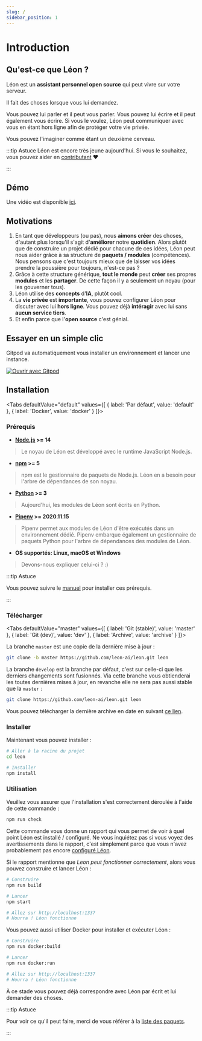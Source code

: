 ```yaml
---
slug: /
sidebar_position: 1
---
```


# Introduction

## Qu'est-ce que Léon ?

Léon est un **assistant personnel open source** qui peut vivre sur votre serveur.

Il fait des choses lorsque vous lui demandez.

Vous pouvez lui parler et il peut vous parler.
Vous pouvez lui écrire et il peut également vous écrire.
Si vous le voulez, Léon peut communiquer avec vous en étant hors ligne afin de protéger votre vie privée.

Vous pouvez l'imaginer comme étant un deuxième cerveau.

:::tip Astuce
Léon est encore très jeune aujourd'hui. Si vous le souhaitez, vous pouvez aider en [contributant](https://github.com/leon-ai/leon/blob/master/.github/CONTRIBUTING.md) ❤️

:::

## Démo

Une vidéo est disponible [ici](https://www.youtube.com/watch?v=kXiOD6J0WIk).

## Motivations

1. En tant que développeurs (ou pas), nous **aimons créer** des choses, d'autant plus lorsqu'il s'agit d'**améliorer** notre **quotidien**. Alors plutôt que de construire un projet dédié pour chacune de ces idées, Léon peut nous aider grâce à sa structure de **paquets / modules** (compétences). Nous pensons que c'est toujours mieux que de laisser vos idées prendre la poussière pour toujours, n'est-ce pas ?
2. Grâce à cette structure générique, **tout le monde** peut **créer** ses propres **modules** et les **partager**. De cette façon il y a seulement un noyau (pour les gouverner tous).
3. Léon utilise des **concepts** d'**IA**, plutôt cool.
4. La **vie privée** est **importante**, vous pouvez configurer Léon pour discuter avec lui **hors ligne**. Vous pouvez déjà **intéragir** avec lui sans **aucun service tiers**.
5. Et enfin parce que l'**open source** c'est génial.

## Essayer en un simple clic

Gitpod va automatiquement vous installer un environnement et lancer une instance.

[![Ouvrir avec Gitpod](https://gitpod.io/button/open-in-gitpod.svg)](https://gitpod.io/#https://github.com/leon-ai/leon)

## Installation


<Tabs
  defaultValue="default"
  values={[
    { label: 'Par défaut', value: 'default' },
    { label: 'Docker', value: 'docker' }
  ]}>
  <TabItem value="default">

### Prérequis

- **[Node.js](https://nodejs.org/) >= 14**
> Le noyau de Léon est développé avec le runtime JavaScript Node.js.
- **[npm](https://npmjs.com/) >= 5**
> npm est le gestionnaire de paquets de Node.js. Léon en a besoin pour l'arbre de dépendances de son noyau.
- **[Python](https://www.python.org/downloads/) >= 3**
> Aujourd'hui, les modules de Léon sont écrits en Python.
- **[Pipenv](https://docs.pipenv.org) >= 2020.11.15**
> Pipenv permet aux modules de Léon d'être exécutés dans un environnement dédié. Pipenv embarque également un gestionnaire de paquets Python pour l'arbre de dépendances des modules de Léon.
- **OS supportés: Linux, macOS et Windows**
> Devons-nous expliquer celui-ci ? :)

:::tip Astuce

Vous pouvez suivre le [manuel](/fr-FR/how-to/) pour installer ces prérequis.

:::

### Télécharger

<Tabs
  defaultValue="master"
  values={[
    { label: 'Git (stable)', value: 'master' },
    { label: 'Git (dev)', value: 'dev' },
    { label: 'Archive', value: 'archive' }
  ]}>
  <TabItem value="master">

La branche `master` est une copie de la dernière mise à jour :

```bash
git clone -b master https://github.com/leon-ai/leon.git leon
```

  </TabItem>
  <TabItem value="dev">

La branche `develop` est la branche par défaut, c'est sur celle-ci que les derniers changements sont fusionnés. Via cette branche vous obtienderai les toutes dernières mises à jour, en revanche elle ne sera pas aussi stable que la `master` :

```bash
git clone https://github.com/leon-ai/leon.git leon
```

  </TabItem>
  <TabItem value="archive">

Vous pouvez télécharger la dernière archive en date en suivant [ce lien](https://github.com/leon-ai/leon/releases/latest).

  </TabItem>
</Tabs>

### Installer

Maintenant vous pouvez installer :

```bash
# Aller à la racine du projet
cd leon

# Installer
npm install
```

### Utilisation

Veuillez vous assurer que l'installation s'est correctement déroulée à l'aide de cette commande :

```bash
npm run check
```

Cette commande vous donne un rapport qui vous permet de voir à quel point Léon est installé / configuré. Ne vous inquiétez pas si vous voyez des avertissements dans le rapport, c'est simplement parce que vous n'avez probablement pas encore [configuré Léon](/fr-FR/configuration).

Si le rapport mentionne que *Leon peut fonctionner correctement*, alors vous pouvez construire et lancer Léon :

```bash
# Construire
npm run build

# Lancer
npm start

# Allez sur http://localhost:1337
# Hourra ! Léon fonctionne
```

  </TabItem>
  <TabItem value="docker">

Vous pouvez aussi utiliser Docker pour installer et exécuter Léon :

```bash
# Construire
npm run docker:build

# Lancer
npm run docker:run

# Allez sur http://localhost:1337
# Hourra ! Léon fonctionne
```

  </TabItem>
</Tabs>

À ce stade vous pouvez déjà correspondre avec Léon par écrit et lui demander des choses.

:::tip Astuce

Pour voir ce qu'il peut faire, merci de vous référer à la [liste des paquets](https://github.com/leon-ai/leon/tree/master/packages).

:::

